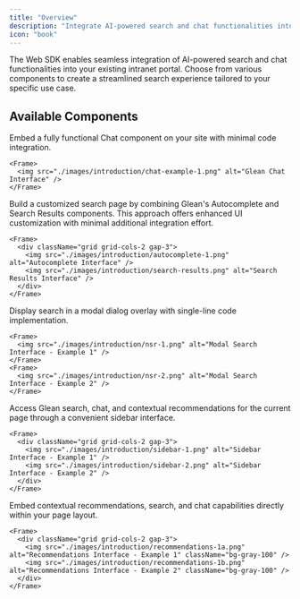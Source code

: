 ```yaml
---
title: "Overview"
description: "Integrate AI-powered search and chat functionalities into your intranet portal using Glean's Web SDK components"
icon: "book"
---
```


The Web SDK enables seamless integration of AI-powered search and chat functionalities into your existing intranet portal. Choose from various components to create a streamlined search experience tailored to your specific use case.

## Available Components

<CardGroup cols={1}>
  <Card
    title="Glean Chat"
    icon="comments"
    href="/docs/browser_api/chat">
    Embed a fully functional Chat component on your site with minimal code integration.

    <Frame>
      <img src="./images/introduction/chat-example-1.png" alt="Glean Chat Interface" />
    </Frame>
  </Card>

  <Card
    title="Autocomplete + Search Page"
    icon="magnifying-glass"
    href="/docs/browser_api/search/search_page">
    Build a customized search page by combining Glean's Autocomplete and Search Results components. This approach offers enhanced UI customization with minimal additional integration effort.

    <Frame>
      <div className="grid grid-cols-2 gap-3">
        <img src="./images/introduction/autocomplete-1.png" alt="Autocomplete Interface" />
        <img src="./images/introduction/search-results.png" alt="Search Results Interface" />
      </div>
    </Frame>
  </Card>

  <Card
    title="Modal Search"
    icon="window-maximize"
    href="/docs/browser_api/search/modal_search">
    Display search in a modal dialog overlay with single-line code implementation.

    <Frame>
      <img src="./images/introduction/nsr-1.png" alt="Modal Search Interface - Example 1" />
    </Frame>
    <Frame>
      <img src="./images/introduction/nsr-2.png" alt="Modal Search Interface - Example 2" />
    </Frame>
  </Card>

  <Card
    title="Sidebar Search"
    icon="sidebar"
    href="/docs/browser_api/search/sidebar">
    Access Glean search, chat, and contextual recommendations for the current page through a convenient sidebar interface.

    <Frame>
      <div className="grid grid-cols-2 gap-3">
        <img src="./images/introduction/sidebar-1.png" alt="Sidebar Interface - Example 1" />
        <img src="./images/introduction/sidebar-2.png" alt="Sidebar Interface - Example 2" />
      </div>
    </Frame>
  </Card>

  <Card
    title="Recommendations Component"
    icon="lightbulb"
    href="/docs/browser_api/search/recommendations_widget">
    Embed contextual recommendations, search, and chat capabilities directly within your page layout.

    <Frame>
      <div className="grid grid-cols-2 gap-3">
        <img src="./images/introduction/recommendations-1a.png" alt="Recommendations Interface - Example 1" className="bg-gray-100" />
        <img src="./images/introduction/recommendations-1b.png" alt="Recommendations Interface - Example 2" className="bg-gray-100" />
      </div>
    </Frame>
  </Card>
</CardGroup>